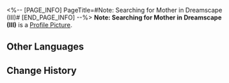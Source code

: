 <%-- [PAGE_INFO]
PageTitle=#Note: Searching for Mother in Dreamscape (III)#
[END_PAGE_INFO] --%>
{{Item Infobox
|id          = 140427
|image       = Item Note- Searching for Mother in Dreamscape (III).png
|type        = Mission Item
|invCategory = Missions
|rarity      = 3
|effect      = 
|description = Once more, you cross paths with the father and daughter at the Dream's Edge. They have yet to find Charlotte, however, they have discovered that Penacony's finest artists frequently assemble at The Reverie in the Dreamscape. Although the hotel in the Dreamscape is presently undergoing renovations, their determination remains unwavering as they plan to proceed there...
}}
'''Note: Searching for Mother in Dreamscape (III)''' is a [[Profile Picture]].

==Other Languages==
{{Other Languages
|en   = Note: Searching for Mother in Dreamscape (III)
|zhs  = 笔记：梦境寻母记•三
|zht  = 筆記：夢境尋母記•三
|ja   = ノート：夢境での母探し・3
|ko   = 노트: 꿈세계에서 엄마를 찾아•3
|es   = Nota: Buscando a mamá en el paisaje onírico III
|fr   = Note : À la recherche d'une mère dans le Pays des rêves (III)
|ru   = Записка: В поисках матери в Мире грёз III
|th   = บันทึก: การตามหาแม่ในแดนฝัน 3
|vi   = Ghi chú: Tìm Mẹ Trong Mơ - 3
|de   = Notiz: Suche nach der Mutter in der Traumlandschaft (III)
|id   = Catatan: Mencari Ibu di Dunia Mimpi 3
|pt   = Anotação: Procurando por Minha Mãe no Mundonírico (III)
}}

==Change History==
{{Change History|2.0}}